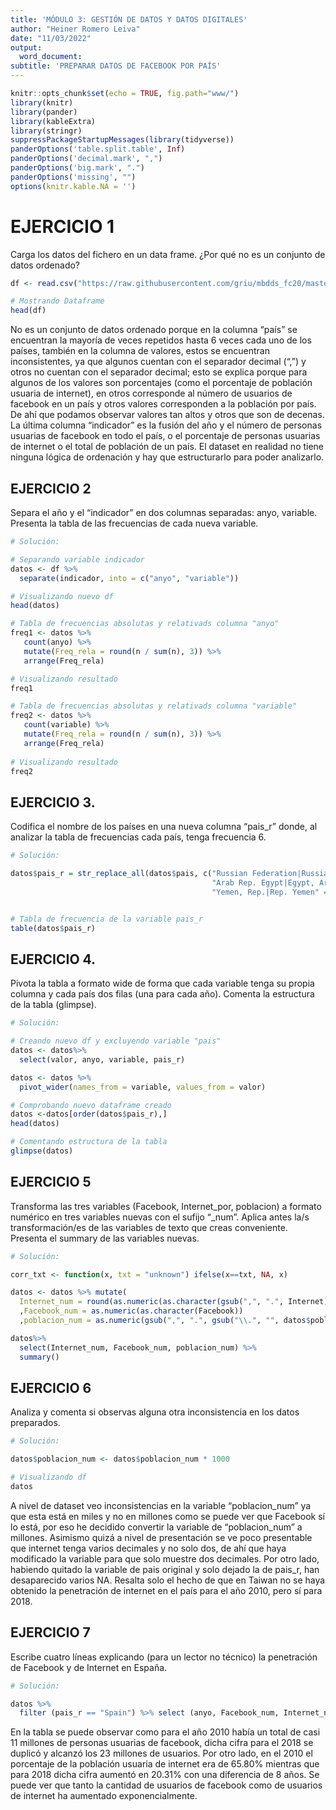 ```yaml
---
title: 'MÓDULO 3: GESTIÓN DE DATOS Y DATOS DIGITALES'
author: "Heiner Romero Leiva"
date: "11/03/2022"
output:
  word_document:
subtitle: 'PREPARAR DATOS DE FACEBOOK POR PAÍS'
---
```


```r
knitr::opts_chunk$set(echo = TRUE, fig.path="www/")
library(knitr)
library(pander)
library(kableExtra)
library(stringr)
suppressPackageStartupMessages(library(tidyverse))
panderOptions('table.split.table', Inf)
panderOptions('decimal.mark', ",")
panderOptions('big.mark', ".")
panderOptions('missing', "")
options(knitr.kable.NA = '')
```

# EJERCICIO 1

Carga los datos del fichero en un data frame. ¿Por qué no es un conjunto de datos ordenado?

```r
df <- read.csv("https://raw.githubusercontent.com/griu/mbdds_fc20/master/gestion_datos/www/Facebook_10_18_raw.csv", header = TRUE, sep = ";", dec = ",")

# Mostrando Dataframe 
head(df)
```

No es un conjunto de datos ordenado porque en la columna "país" se encuentran la mayoría de veces repetidos hasta 6 veces cada uno de los países, también en la columna de valores, estos se encuentran inconsistentes, ya que algunos cuentan con el separador decimal (",") y otros no cuentan con el separador decimal; esto se explica porque para algunos de los valores son porcentajes (como el porcentaje de población usuaria de internet), en otros corresponde al número de usuarios de facebook en un país y otros valores corresponden a la población por país. De ahí que podamos observar valores tan altos y otros que son de decenas. La última columna "indicador" es la fusión del año y el número de personas usuarias de facebook en todo el país, o el porcentaje de personas usuarias de internet o el total de población de un país. El dataset en realidad no tiene ninguna lógica de ordenación y hay que estructurarlo para poder analizarlo. 

## EJERCICIO 2

Separa el año y el “indicador” en dos columnas separadas: anyo, variable. Presenta la tabla de las frecuencias de cada nueva variable.

```r
# Solución:

# Separando variable indicador
datos <- df %>%
  separate(indicador, into = c("anyo", "variable"))

# Visualizando nuevo df
head(datos)

# Tabla de frecuencias absolutas y relativads columna "anyo"
freq1 <- datos %>%
   count(anyo) %>%
   mutate(Freq_rela = round(n / sum(n), 3)) %>%
   arrange(Freq_rela)

# Visualizando resultado
freq1

# Tabla de frecuencias absolutas y relativads columna "variable"
freq2 <- datos %>%
   count(variable) %>%
   mutate(Freq_rela = round(n / sum(n), 3)) %>%
   arrange(Freq_rela)
 
# Visualizando resultado
freq2

```


## EJERCICIO 3.

Codifica el nombre de los países en una nueva columna “pais_r” donde, al analizar la tabla de frecuencias cada país, tenga frecuencia 6.

```r
# Solución:

datos$pais_r = str_replace_all(datos$pais, c("Russian Federation|Russian" = "Russia",
                                             "Arab Rep. Egypt|Egypt, Arab Rep." = "Egypt",
                                             "Yemen, Rep.|Rep. Yemen" = "Yemen"))


# Tabla de frecuencia de la variable pais_r
table(datos$pais_r)

```

## EJERCICIO 4.

Pivota la tabla a formato wide de forma que cada variable tenga su propia columna y cada país dos filas (una para cada año). Comenta la estructura de la tabla (glimpse).

```r
# Solución:

# Creando nuevo df y excluyendo variable "pais"
datos <- datos%>%
  select(valor, anyo, variable, pais_r) 

datos <- datos %>%
  pivot_wider(names_from = variable, values_from = valor)

# Comprobando nuevo dataframe creado
datos <-datos[order(datos$pais_r),]
head(datos)

# Comentando estructura de la tabla
glimpse(datos)

```


## EJERCICIO 5

Transforma las tres variables (Facebook, Internet_por, poblacion) a formato numérico en tres variables nuevas con el sufijo “_num”. Aplica antes la/s transformación/es de las variables de texto que creas conveniente. Presenta el summary de las variables nuevas.

```r
# Solución:

corr_txt <- function(x, txt = "unknown") ifelse(x==txt, NA, x)

datos <- datos %>% mutate(
  Internet_num = round(as.numeric(as.character(gsub(",", ".", Internet))),2)
  ,Facebook_num = as.numeric(as.character(Facebook))
  ,poblacion_num = as.numeric(gsub(",", ".", gsub("\\.", "", datos$poblacion))))

datos%>%
  select(Internet_num, Facebook_num, poblacion_num) %>%
  summary()
```

## EJERCICIO 6

Analiza y comenta si observas alguna otra inconsistencia en los datos preparados.

```r
# Solución:

datos$poblacion_num <- datos$poblacion_num * 1000

# Visualizando df
datos

```

A nivel de dataset veo inconsistencias en la variable "poblacion_num" ya que esta está en miles y no en millones como se puede ver que Facebook sí lo está, por eso he decidido convertir la variable de "poblacion_num" a millones. Asimismo quizá a nivel de presentación se ve poco presentable que internet tenga varios decimales y no solo dos, de ahí que haya modificado la variable para que solo muestre dos decimales. Por otro lado, habiendo quitado la variable de pais original y solo dejado la de pais_r, han desaparecido varios NA. Resalta solo el hecho de que en Taiwan no se haya obtenido la penetración de internet en el país para el año 2010, pero sí para 2018. 

## EJERCICIO 7

Escribe cuatro líneas explicando (para un lector no técnico) la penetración de Facebook y de Internet en España.


```r
# Solución:

datos %>% 
  filter (pais_r == "Spain") %>% select (anyo, Facebook_num, Internet_num)

```

En la tabla se puede observar como para el año 2010 había un total de casi 11 millones de personas usuarias de facebook, dicha cifra para el 2018 se duplicó y alcanzó los 23 millones de usuarios. Por otro lado, en el 2010 el porcentaje de la población usuaria de internet era de 65.80% mientras que para 2018 dicha cifra aumentó en 20.31% con una diferencia de 8 años. Se puede ver que tanto la cantidad de usuarios de facebook como de usuarios de internet ha aumentado exponencialmente. 

